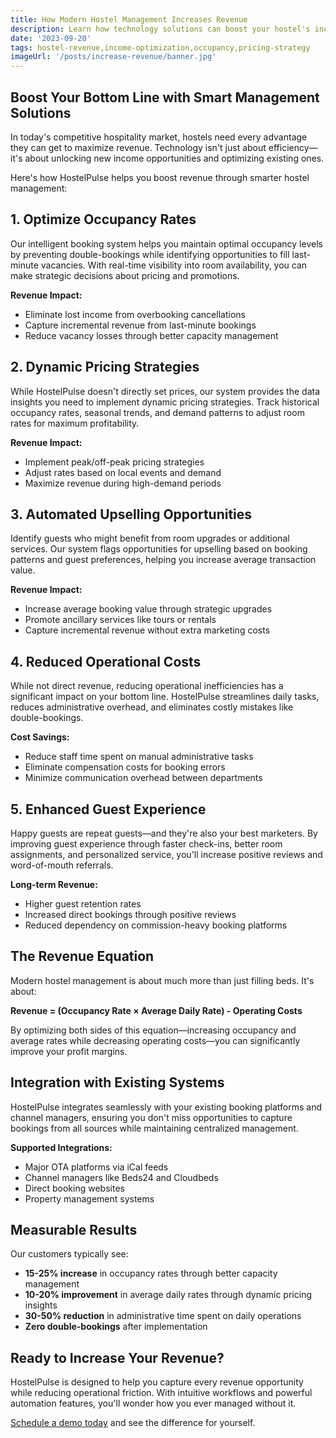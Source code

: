 ```yaml
---
title: How Modern Hostel Management Increases Revenue
description: Learn how technology solutions can boost your hostel's income through better occupancy rates and optimized pricing strategies.
date: '2023-09-20'
tags: hostel-revenue,income-optimization,occupancy,pricing-strategy
imageUrl: '/posts/increase-revenue/banner.jpg'
---
```


## Boost Your Bottom Line with Smart Management Solutions

In today's competitive hospitality market, hostels need every advantage they can get to maximize revenue. Technology isn't just about efficiency—it's about unlocking new income opportunities and optimizing existing ones.

Here's how HostelPulse helps you boost revenue through smarter hostel management:

## 1. Optimize Occupancy Rates

Our intelligent booking system helps you maintain optimal occupancy levels by preventing double-bookings while identifying opportunities to fill last-minute vacancies. With real-time visibility into room availability, you can make strategic decisions about pricing and promotions.

**Revenue Impact:**
- Eliminate lost income from overbooking cancellations
- Capture incremental revenue from last-minute bookings
- Reduce vacancy losses through better capacity management

## 2. Dynamic Pricing Strategies

While HostelPulse doesn't directly set prices, our system provides the data insights you need to implement dynamic pricing strategies. Track historical occupancy rates, seasonal trends, and demand patterns to adjust room rates for maximum profitability.

**Revenue Impact:**
- Implement peak/off-peak pricing strategies
- Adjust rates based on local events and demand
- Maximize revenue during high-demand periods

## 3. Automated Upselling Opportunities

Identify guests who might benefit from room upgrades or additional services. Our system flags opportunities for upselling based on booking patterns and guest preferences, helping you increase average transaction value.

**Revenue Impact:**
- Increase average booking value through strategic upgrades
- Promote ancillary services like tours or rentals
- Capture incremental revenue without extra marketing costs

## 4. Reduced Operational Costs

While not direct revenue, reducing operational inefficiencies has a significant impact on your bottom line. HostelPulse streamlines daily tasks, reduces administrative overhead, and eliminates costly mistakes like double-bookings.

**Cost Savings:**
- Reduce staff time spent on manual administrative tasks
- Eliminate compensation costs for booking errors
- Minimize communication overhead between departments

## 5. Enhanced Guest Experience

Happy guests are repeat guests—and they're also your best marketers. By improving guest experience through faster check-ins, better room assignments, and personalized service, you'll increase positive reviews and word-of-mouth referrals.

**Long-term Revenue:**
- Higher guest retention rates
- Increased direct bookings through positive reviews
- Reduced dependency on commission-heavy booking platforms

## The Revenue Equation

Modern hostel management is about much more than just filling beds. It's about:

**Revenue = (Occupancy Rate × Average Daily Rate) - Operating Costs**

By optimizing both sides of this equation—increasing occupancy and average rates while decreasing operating costs—you can significantly improve your profit margins.

## Integration with Existing Systems

HostelPulse integrates seamlessly with your existing booking platforms and channel managers, ensuring you don't miss opportunities to capture bookings from all sources while maintaining centralized management.

**Supported Integrations:**
- Major OTA platforms via iCal feeds
- Channel managers like Beds24 and Cloudbeds
- Direct booking websites
- Property management systems

## Measurable Results

Our customers typically see:

- **15-25% increase** in occupancy rates through better capacity management
- **10-20% improvement** in average daily rates through dynamic pricing insights
- **30-50% reduction** in administrative time spent on daily operations
- **Zero double-bookings** after implementation

## Ready to Increase Your Revenue?

HostelPulse is designed to help you capture every revenue opportunity while reducing operational friction. With intuitive workflows and powerful automation features, you'll wonder how you ever managed without it.

[Schedule a demo today](/contact) and see the difference for yourself.